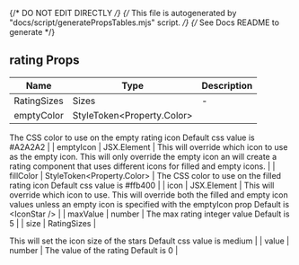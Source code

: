 
{/* DO NOT EDIT DIRECTLY */}
{/* This file is autogenerated by "docs/script/generatePropsTables.mjs" script. */}
{/* See Docs README to generate */}


## rating Props

| Name | Type | Description |
| ---- | ---- | ----------- |
| RatingSizes | Sizes | - |
| emptyColor | StyleToken&#60;Property.Color&#62; | 
The CSS color to use on the empty rating icon
Default css value is #A2A2A2 |
| emptyIcon | JSX.Element | 
This will override which icon to use as the empty icon. This will only
override the empty icon an will create a rating component that uses
different icons for filled and empty icons. |
| fillColor | StyleToken&#60;Property.Color&#62; | 
The CSS color to use on the filled rating icon
Default css value is #ffb400 |
| icon | JSX.Element | 
This will override which icon to use. This will override both
the filled and empty icon values unless an empty icon is specified
with the emptyIcon prop
Default is &#60;IconStar /&#62; |
| maxValue | number | 
The max rating integer value
Default is 5 |
| size | RatingSizes | 

This will set the icon size of the stars
Default css value is medium |
| value | number | 
The value of the rating
Default is 0 |

